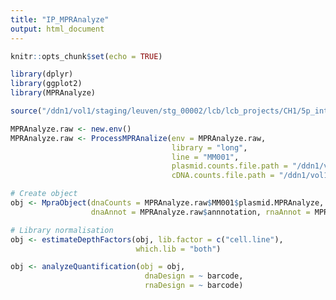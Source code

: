 ```yaml
---
title: "IP_MPRAnalyze"
output: html_document
---
```


```r
knitr::opts_chunk$set(echo = TRUE)
```

```r
library(dplyr)
library(ggplot2)
library(MPRAnalyze)

source("/ddn1/vol1/staging/leuven/stg_00002/lcb/lcb_projects/CH1/5p_intron/analysis/utils_MPRAnalyze.R")
```

```r
MPRAnalyze.raw <- new.env()
MPRAnalyze.raw <- ProcessMPRAnalize(env = MPRAnalyze.raw, 
                                    library = "long",
                                    line = "MM001",
                                    plasmid.counts.file.path = "/ddn1/vol1/staging/leuven/stg_00002/lcb/lcb_projects/CH1/5p_intron/counting/10.bc_count/CH1__c61f58__CheqSeq_MM001_intron_plasmid_DNA_count_final_clean_NEG.txt", 
                                    cDNA.counts.file.path = "/ddn1/vol1/staging/leuven/stg_00002/lcb/lcb_projects/CH1/5p_intron/counting/10.bc_count/CH1__2b00ae__CheqSeq_MM001_Intron_cDNA_count_final_clean_NEG.txt")
```

```r
# Create object
obj <- MpraObject(dnaCounts = MPRAnalyze.raw$MM001$plasmid.MPRAnalyze, rnaCounts = MPRAnalyze.raw$MM001$cDNA.MPRAnalyze, 
                  dnaAnnot = MPRAnalyze.raw$annnotation, rnaAnnot = MPRAnalyze.raw$annnotation)
```

```r
# Library normalisation
obj <- estimateDepthFactors(obj, lib.factor = c("cell.line"),
                            which.lib = "both")
```

```r
obj <- analyzeQuantification(obj = obj, 
                              dnaDesign = ~ barcode,
                              rnaDesign = ~ barcode)
```

